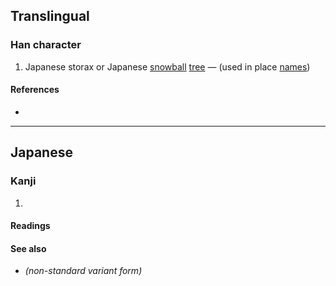 {{character info/new}}
==Translingual==

===Han character===
{{Han char|rn=75|rad=木|as=12|sn=16|four=|canj=DGRR|ids=⿰木喜}}

# {{lb|ja|Japanese}} Japanese storax or Japanese [[snowball]] [[tree]] — {{gloss|{{taxlink|Styrax japonicus|species|noshow=1}}}} (used in place [[name]]s)

====References====
* {{Han ref|kx=0555.311|dkj=15623|hdz=21287.041|uh=6A72|ud=27250}}

----

==Japanese==

===Kanji===
{{ja-kanji|grade=|rs=木12}}

# {{rfdef|ja|sort=木12}}

====Readings====
{{ja-readings
|kanyoon=き
|kun=ずさ-, じさ-}}

====See also====
* {{ja-l|𭩳}} ''(non-standard variant form)''